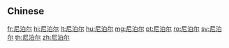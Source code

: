 ==Chinese==
{{zh-see|尼泊爾}}

[[fr:尼泊尔]]
[[hi:尼泊尔]]
[[lt:尼泊尔]]
[[hu:尼泊尔]]
[[mg:尼泊尔]]
[[pt:尼泊尔]]
[[ro:尼泊尔]]
[[sv:尼泊尔]]
[[th:尼泊尔]]
[[zh:尼泊尔]]